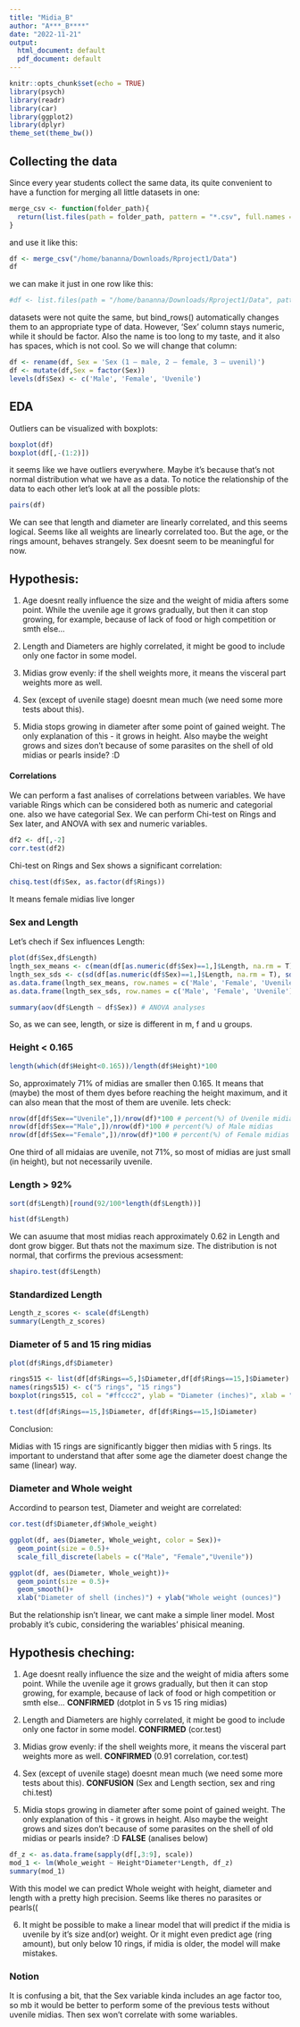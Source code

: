 ```yaml
---
title: "Midia_B"
author: "A***_B****"
date: "2022-11-21"
output:
  html_document: default
  pdf_document: default
---
```


```r
knitr::opts_chunk$set(echo = TRUE)
library(psych)
library(readr)
library(car)
library(ggplot2)
library(dplyr)
theme_set(theme_bw())
```

## Collecting the data

Since every year students collect the same data, its quite convenient to have a function for merging all little datasets in one:

```r
merge_csv <- function(folder_path){
  return(list.files(path = folder_path, pattern = "*.csv", full.names = TRUE)%>% read_csv %>% bind_rows())
}
```

and use it like this:

```r
df <- merge_csv("/home/bananna/Downloads/Rproject1/Data")
df
```

we can make it just in one row like this:

```r
#df <- list.files(path = "/home/bananna/Downloads/Rproject1/Data", pattern = "*.csv", full.names = TRUE)%>% read_csv %>% bind_rows()
```

datasets were not quite the same, but bind_rows() automatically changes them to an appropriate type of data. However, 'Sex' column stays numeric, while it should be factor. Also the name is too long to my taste, and it also has spaces, which is not cool. So we will change that column:

```r
df <- rename(df, Sex = 'Sex (1 – male, 2 – female, 3 – uvenil)')
df <- mutate(df,Sex = factor(Sex))
levels(df$Sex) <- c('Male', 'Female', 'Uvenile')
```

## EDA

Outliers can be visualized with boxplots:
```r
boxplot(df)
boxplot(df[,-(1:2)])
```

it seems like we have outliers everywhere. Maybe it's because that's not normal distribution what we have as a data.
To notice the relationship of the data to each other let's look at all the possible plots:

```r
pairs(df) 
```

We can see that length and diameter are linearly correlated, and this seems logical. 
Seems like all weights are linearly correlated too.
But the age, or the rings amount, behaves strangely.
Sex doesnt seem to be meaningful for now.

## Hypothesis:

1. Age doesnt really influence the size and the weight of midia afters some point. While the uvenile age it grows gradually, but then it can stop growing, for example, because of lack of food or high competition or smth else...

2. Length and Diameters are highly correlated, it might be good to include only one factor in some model.

3. Midias grow evenly: if the shell weights more, it means the visceral part weights more as well. 

4. Sex (except of uvenile stage) doesnt mean much (we need some more tests about this).

5. Midia stops growing in diameter after some point of gained weight. The only explanation of this - it grows in height. Also maybe the weight grows and sizes don't because of some parasites on the shell of old midias or pearls inside? :D

#### Correlations

We can perform a fast analises of correlations between variables. We have variable Rings which can be considered both as numeric and categorial one. also we have categorial Sex. We can perform Chi-test on Rings and Sex later, and ANOVA with sex and numeric variables.

```r
df2 <- df[,-2]
corr.test(df2)
```

Chi-test on Rings and Sex shows a significant correlation:

```r
chisq.test(df$Sex, as.factor(df$Rings))
```

It means female midias live longer

### Sex and Length

Let's chech if Sex influences Length:

```r
plot(df$Sex,df$Length)
lngth_sex_means <- c(mean(df[as.numeric(df$Sex)==1,]$Length, na.rm = T), mean(df[as.numeric(df$Sex)==2,]$Length, na.rm = T), mean(df[as.numeric(df$Sex)==3,]$Length, na.rm = T))
lngth_sex_sds <- c(sd(df[as.numeric(df$Sex)==1,]$Length, na.rm = T), sd(df[as.numeric(df$Sex)==2,]$Length, na.rm = T), sd(df[as.numeric(df$Sex)==3,]$Length, na.rm = T))
as.data.frame(lngth_sex_means, row.names = c('Male', 'Female', 'Uvenile'))
as.data.frame(lngth_sex_sds, row.names = c('Male', 'Female', 'Uvenile'))

summary(aov(df$Length ~ df$Sex)) # ANOVA analyses
```

So, as we can see, length, or size is different in m, f and u groups.

### Height < 0.165

```r
length(which(df$Height<0.165))/length(df$Height)*100
```

So, approximately 71% of midias are smaller then 0.165. It means that (maybe) the most of them dyes before reaching the height maximum, and it can also mean that the most of them are uvenile. lets check:

```r
nrow(df[df$Sex=="Uvenile",])/nrow(df)*100 # percent(%) of Uvenile midias
nrow(df[df$Sex=="Male",])/nrow(df)*100 # percent(%) of Male midias
nrow(df[df$Sex=="Female",])/nrow(df)*100 # percent(%) of Female midias
```
One third of all midaias are uvenile, not 71%, so most of midias are just small (in height), but not necessarily uvenile. 

### Length > 92%

```r
sort(df$Length)[round(92/100*length(df$Length))]
```
```r
hist(df$Length)
```

We can asuume that most midias reach approximately 0.62 in Length and dont grow bigger. But thats not the maximum size. The distribution is not normal, that corfirms the previous acsessment:

```r
shapiro.test(df$Length)
```

### Standardized Length

```r
Length_z_scores <- scale(df$Length)
summary(Length_z_scores)
```

### Diameter of 5 and 15 ring midias

```r
plot(df$Rings,df$Diameter)

rings515 <- list(df[df$Rings==5,]$Diameter,df[df$Rings==15,]$Diameter)
names(rings515) <- c("5 rings", "15 rings")
boxplot(rings515, col = "#ffccc2", ylab = "Diameter (inches)", xlab = "Number of rings")

t.test(df[df$Rings==15,]$Diameter, df[df$Rings==15,]$Diameter)

```

Conclusion:

Midias with 15 rings are significantly bigger then midias with 5 rings. Its important to understand that after some age the diameter doest change the same (linear) way. 

### Diameter and Whole weight

Accordind to pearson test, Diameter and weight are correlated:

```r
cor.test(df$Diameter,df$Whole_weight)

ggplot(df, aes(Diameter, Whole_weight, color = Sex))+
  geom_point(size = 0.5)+
  scale_fill_discrete(labels = c("Male", "Female","Uvenile"))

ggplot(df, aes(Diameter, Whole_weight))+
  geom_point(size = 0.5)+
  geom_smooth()+
  xlab("Diameter of shell (inches)") + ylab("Whole weight (ounces)")
```

But the relationship isn't linear, we cant make a simple liner model. Most probably it's cubic, considering the wariables' phisical meaning.

## Hypothesis cheching:

1. Age doesnt really influence the size and the weight of midia afters some point. While the uvenile age it grows gradually, but then it can stop growing, for example, because of lack of food or high competition or smth else... **CONFIRMED** (dotplot in 5 vs 15 ring midias)

2. Length and Diameters are highly correlated, it might be good to include only one factor in some model. **CONFIRMED** (cor.test)

3. Midias grow evenly: if the shell weights more, it means the visceral part weights more as well. **CONFIRMED** (0.91 correlation, cor.test)

4. Sex (except of uvenile stage) doesnt mean much (we need some more tests about this). **CONFUSION** (Sex and Length section, sex and ring chi.test)

5. Midia stops growing in diameter after some point of gained weight. The only explanation of this - it grows in height. Also maybe the weight grows and sizes don't because of some parasites on the shell of old midias or pearls inside? :D **FALSE** (analises below)

```r
df_z <- as.data.frame(sapply(df[,3:9], scale))
mod_1 <- lm(Whole_weight ~ Height*Diameter*Length, df_z)
summary(mod_1)
```

With this model we can predict Whole weight with height, diameter and length with a pretty high precision. Seems like theres no parasites or pearls((

6. It might be possible to make a linear model that will predict if the midia is uvenile by it's size and(or) weight. Or it might even predict age (ring amount), but only below 10 rings, if midia is older, the model will make mistakes.

### Notion

It is confusing a bit, that the Sex variable kinda includes an age factor too, so mb it would be better to perform some of the previous tests without uvenile midias. Then sex won't correlate with some wariables.